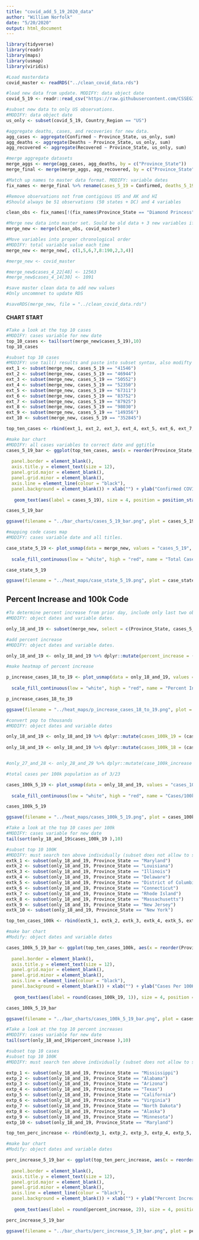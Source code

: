```yaml
---
title: "covid_add_5_19_2020_data"
author: "William Norfolk"
date: "5/20/2020"
output: html_document
---
```



```r
library(tidyverse)
library(readr)
library(maps)
library(usmap)
library(viridis)
```

```r
#Load masterdata
covid_master <- readRDS("../clean_covid_data.rds")
```


```r
#load new data from update. MODIFY: data object date
covid_5_19 <- readr::read_csv("https://raw.githubusercontent.com/CSSEGISandData/COVID-19/master/csse_covid_19_data/csse_covid_19_daily_reports/05-19-2020.csv")
```

```r
#subset new data to only US observations. 
#MODIFY: data object date
us_only <- subset(covid_5_19, Country_Region == "US")
```

```r
#aggregate deaths, cases, and recoveries for new data. 
agg_cases <- aggregate(Confirmed ~ Province_State, us_only, sum)
agg_deaths <- aggregate(Deaths ~ Province_State, us_only, sum)
agg_recovered <- aggregate(Recovered ~ Province_State, us_only, sum)
```

```r
#merge aggregate datasets
merge_aggs <- merge(agg_cases, agg_deaths, by = c("Province_State"))
merge_final <- merge(merge_aggs, agg_recovered, by = c("Province_State"))
```

```r
#Match up names to master data format. MODIFY: variable dates
fix_names <- merge_final %>% rename(cases_5_19 = Confirmed, deaths_5_19 = Deaths, recov_5_19 = Recovered)
```

```r
#Remove observations not from contigious US and AK and HI
#Should always be 51 observations (50 states + DC) and 4 variables

clean_obs <- fix_names[!(fix_names$Province_State == "Diamond Princess" | fix_names$Province_State == "Grand Princess" | fix_names$Province_State == "Guam" | fix_names$Province_State == "Puerto Rico" | fix_names$Province_State == "United States Virgin Islands" | fix_names$Province_State == "US" | fix_names$Province_State == "American Samoa" | fix_names$Province_State == "Northern Mariana Islands" | fix_names$Province_State == "Virgin Islands" | fix_names$Province_State == "Wuhan Evacuee" | fix_names$Province_State == "Recovered"),]
```

```r
#Merge new data into master set. Sould be old data + 3 new variables if successful
merge_new <- merge(clean_obs, covid_master)
```

```r
#Move variables into proper chronological order
#MODIFY: total variable value each time
merge_new <- merge_new[, c(1,5,6,7,8:190,2,3,4)]
```

```r
#merge_new <- covid_master
```

```r
#merge_new$cases_4_22[48] <- 12563
#merge_new$cases_4_14[30] <- 1091

```


```r
#save master clean data to add new values
#Only uncommnet to update RDS

#saveRDS(merge_new, file = "../clean_covid_data.rds")
```

#### CHART START

```r
#Take a look at the top 10 cases
#MODIFY: cases variable for new date
top_10_cases <- tail(sort(merge_new$cases_5_19),10)
top_10_cases
```

```r
#subset top 10 cases
#MODIFY: use tail() results and paste into subset syntax, also modifty cases date value
ext_1 <- subset(merge_new, cases_5_19 == "41546")
ext_2 <- subset(merge_new, cases_5_19 == "46944")
ext_3 <- subset(merge_new, cases_5_19 == "50552")
ext_4 <- subset(merge_new, cases_5_19 == "52350")
ext_5 <- subset(merge_new, cases_5_19 == "67311")
ext_6 <- subset(merge_new, cases_5_19 == "83752")
ext_7 <- subset(merge_new, cases_5_19 == "87925")
ext_8 <- subset(merge_new, cases_5_19 == "98030")
ext_9 <- subset(merge_new, cases_5_19 == "149356")
ext_10 <- subset(merge_new, cases_5_19 == "352845")

top_ten_cases <- rbind(ext_1, ext_2, ext_3, ext_4, ext_5, ext_6, ext_7, ext_8, ext_9, ext_10)
```

```r
#make bar chart
#MODIFY: all cases variables to correct date and ggtitle
cases_5_19_bar <- ggplot(top_ten_cases, aes(x = reorder(Province_State, -cases_5_19), cases_5_19)) + geom_bar(aes(fill = reorder(Province_State, -cases_5_19)),stat = "identity") + theme(axis.text.x = element_text(angle = 45, hjust = 1),
                                                                                                   legend.position = "none",                                                                        axis.text=element_text(size=12),
  panel.border = element_blank(), 
  axis.title.y = element_text(size = 12),
  panel.grid.major = element_blank(),
  panel.grid.minor = element_blank(),
  axis.line = element_line(colour = "black"),
  panel.background = element_blank()) + xlab("") + ylab("Confirmed COVID-19 Cases") + ggtitle("Top Ten Confirmed COVID-19 Cases by State 5/19/2020") +
  
   geom_text(aes(label = cases_5_19), size = 4, position = position_stack(vjust = 0.8))

cases_5_19_bar 
```

```r
ggsave(filename = "../bar_charts/cases_5_19_bar.png", plot = cases_5_19_bar)
```

```r
#mapping code cases map
#MODIFY: cases variable date and all titles.

case_state_5_19 <- plot_usmap(data = merge_new, values = "cases_5_19", color = "black") + 
  
  scale_fill_continuous(low = "white", high = "red", name = "Total Cases", label = scales::comma) + theme(legend.position = "right", plot.title = element_text(color = "black", size = 15, face = "bold"), plot.subtitle = element_text(color = "black", size = 10, face = "italic")) + labs(title = "COVID-19 Confirmed Cases by State", subtitle = "Data as of: 5/19/2020")

case_state_5_19
```

```r
ggsave(filename = "../heat_maps/case_state_5_19.png", plot = case_state_5_19)
```

## Percent Increase and 100k Code

```r
#To determine percent increase from prior day, include only last two observations
#MODIFY: object dates and variable dates.

only_18_and_19 <- subset(merge_new, select = c(Province_State, cases_5_19, cases_5_18, fips, total_pop))
```




```r
#add percent increase
#MODIFY: object dates and variable dates.

only_18_and_19 <- only_18_and_19 %>% dplyr::mutate(percent_increase = (cases_5_19 - cases_5_18) / cases_5_18 * 100)
```

```r
#make heatmap of percent increase

p_increase_cases_18_to_19 <- plot_usmap(data = only_18_and_19, values = "percent_increase", color = "black") + 
  
  scale_fill_continuous(low = "white", high = "red", name = "Percent Increase", label = scales::comma) + theme(legend.position = "right", plot.title = element_text(color = "black", size = 15, face = "bold"), plot.subtitle = element_text(color = "black", size = 10, face = "italic")) + labs(title = "Percent Increase of Confirmed COVID-19 Cases by State", subtitle = "From: 5/18/2020-5/19/2020")

p_increase_cases_18_to_19
```

```r
ggsave(filename = "../heat_maps/p_increase_cases_18_to_19.png", plot = p_increase_cases_18_to_19)
```

```r
#convert pop to thousands
#MODIFY: object dates and variable dates

only_18_and_19 <- only_18_and_19 %>% dplyr::mutate(cases_100k_19 = (cases_5_19 / total_pop) *100000)
  
only_18_and_19 <- only_18_and_19 %>% dplyr::mutate(cases_100k_18 = (cases_5_18 / total_pop) * 100000)


#only_27_and_28 <- only_28_and_29 %>% dplyr::mutate(case_100k_increase = (cases_100k_28 - cases_100k_27) / cases_100k_27 *100)

```

```r
#total cases per 100k population as of 3/23

cases_100k_5_19 <- plot_usmap(data = only_18_and_19, values = "cases_100k_19", color = "black") + 
  
  scale_fill_continuous(low = "white", high = "red", name = "Cases/100k Population", label = scales::comma) + theme(legend.position = "right", plot.title = element_text(color = "black", size = 15, face = "bold"), plot.subtitle = element_text(color = "black", size = 10, face = "italic")) + labs(title = "COVID-19 Confirmed Cases Per 100K Individuals by State", subtitle = "Data as of: 5/19/2020")

cases_100k_5_19
```

```r
ggsave(filename = "../heat_maps/cases_100k_5_19.png", plot = cases_100k_5_19)
```

```r
#Take a look at the top 10 cases per 100k
#MODIFY: cases variable for new date
tail(sort(only_18_and_19$cases_100k_19 ),10)
```


```r
#subset top 10 100K
#MODIFY: must search ten above individually (subset does not allow to select by these values for some reason...) and past the states in the code below.Also modify variable and object date names.
extk_1 <- subset(only_18_and_19, Province_State == "Maryland")
extk_2 <- subset(only_18_and_19, Province_State == "Louisiana")
extk_3 <- subset(only_18_and_19, Province_State == "Illinois")
extk_4 <- subset(only_18_and_19, Province_State == "Delaware")
extk_5 <- subset(only_18_and_19, Province_State == "District of Columbia")
extk_6 <- subset(only_18_and_19, Province_State == "Connecticut")
extk_7 <- subset(only_18_and_19, Province_State == "Rhode Island")
extk_8 <- subset(only_18_and_19, Province_State == "Massachusetts")
extk_9 <- subset(only_18_and_19, Province_State == "New Jersey")
extk_10 <- subset(only_18_and_19, Province_State == "New York")

top_ten_cases_100k <- rbind(extk_1, extk_2, extk_3, extk_4, extk_5, extk_6, extk_7, extk_8, extk_9, extk_10)
```

```r
#make bar chart
#Modify: object dates and variable dates

cases_100k_5_19_bar <- ggplot(top_ten_cases_100k, aes(x = reorder(Province_State, -cases_100k_19), cases_100k_19)) + geom_bar(aes(fill = reorder(Province_State, -cases_100k_19)), stat = "identity") + theme(axis.text.x = element_text(angle = 45, hjust = 1),
                                                                                                   legend.position = "none",                                                                        axis.text=element_text(size=12),
  panel.border = element_blank(),   
  axis.title.y = element_text(size = 12),
  panel.grid.major = element_blank(),
  panel.grid.minor = element_blank(),
  axis.line = element_line(colour = "black"),
  panel.background = element_blank()) + xlab("") + ylab("Cases Per 100K Individuals") + ggtitle("Top Ten COVID-19 Confirmed Cases Per 100K Individuals by State 5/19/2020") +
  
   geom_text(aes(label = round(cases_100k_19, 1)), size = 4, position = position_stack(vjust = 0.8))

cases_100k_5_19_bar
```

```r
ggsave(filename = "../bar_charts/cases_100k_5_19_bar.png", plot = cases_100k_5_19_bar)
```

```r
#Take a look at the top 10 percent increases
#MODIFY: cases variable for new date
tail(sort(only_18_and_19$percent_increase ),10)
```

```r
#subset top 10 cases
#subset top 10 100K
#MODIFY: must search ten above individually (subset does not allow to select by these values for some reason...) and past the states in the code below.Also modify variable and object date names.

extp_1 <- subset(only_18_and_19, Province_State == "Mississippi")
extp_2 <- subset(only_18_and_19, Province_State == "Alabama")
extp_3 <- subset(only_18_and_19, Province_State == "Arizona")
extp_4 <- subset(only_18_and_19, Province_State == "Texas")
extp_5 <- subset(only_18_and_19, Province_State == "California")
extp_6 <- subset(only_18_and_19, Province_State == "Virginia")
extp_7 <- subset(only_18_and_19, Province_State == "North Dakota")
extp_8 <- subset(only_18_and_19, Province_State == "Alaska")
extp_9 <- subset(only_18_and_19, Province_State == "Minnesota")
extp_10 <- subset(only_18_and_19, Province_State == "Maryland")

top_ten_perc_increase <- rbind(extp_1, extp_2, extp_3, extp_4, extp_5, extp_6, extp_7, extp_8, extp_9, extp_10)
```

```r
#make bar chart
#Modify: object dates and variable dates

perc_increase_5_19_bar <- ggplot(top_ten_perc_increase, aes(x = reorder(Province_State, -percent_increase), percent_increase)) + geom_bar(aes(fill = reorder(Province_State, -percent_increase)), stat = "identity") + theme(axis.text.x = element_text(angle = 45, hjust = 1),
                                                                                                   legend.position = "none",                                                                        axis.text=element_text(size=12),
  panel.border = element_blank(),   
  axis.title.y = element_text(size = 12),
  panel.grid.major = element_blank(),
  panel.grid.minor = element_blank(),
  axis.line = element_line(colour = "black"),
  panel.background = element_blank()) + xlab("") + ylab("Percent Increase") + ggtitle("COVID-19: Top Ten Percent Increase by State from 5/18/20-5/19/20") +
  
   geom_text(aes(label = round(percent_increase, 2)), size = 4, position = position_stack(vjust = 0.8))

perc_increase_5_19_bar
```

```r
ggsave(filename = "../bar_charts/perc_increase_5_19_bar.png", plot = perc_increase_5_19_bar)
```
